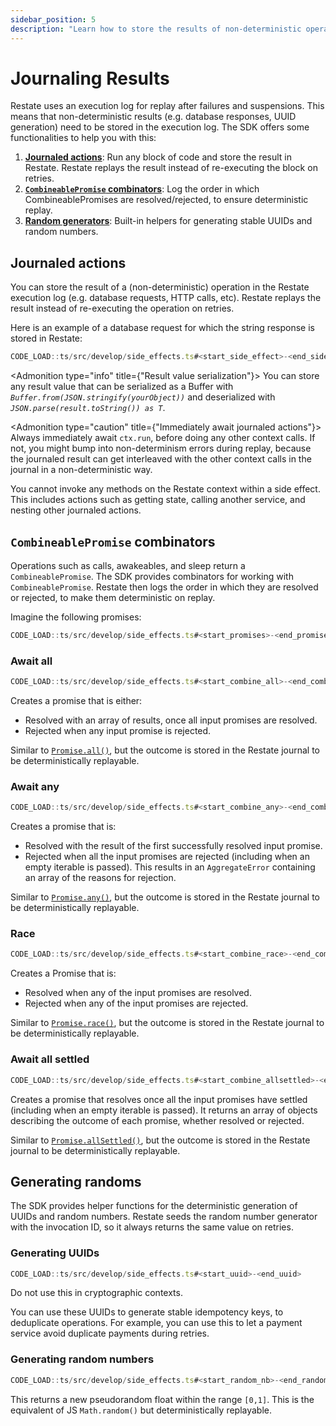 ```yaml
---
sidebar_position: 5
description: "Learn how to store the results of non-deterministic operations."
---
```



# Journaling Results

Restate uses an execution log for replay after failures and suspensions.
This means that non-deterministic results (e.g. database responses, UUID generation) need to be stored in the execution log.
The SDK offers some functionalities to help you with this:
1. **[Journaled actions](/develop/ts/journaling-results#journaled-actions)**: Run any block of code and store the result in Restate. Restate replays the result instead of re-executing the block on retries.
2. **[`CombineablePromise` combinators](/develop/ts/journaling-results#combineablepromise-combinators)**: Log the order in which CombineablePromises are resolved/rejected, to ensure deterministic replay.
3. **[Random generators](/develop/ts/journaling-results#generating-randoms)**: Built-in helpers for generating stable UUIDs and random numbers.

## Journaled actions
You can store the result of a (non-deterministic) operation in the Restate execution log (e.g. database requests, HTTP calls, etc).
Restate replays the result instead of re-executing the operation on retries.

Here is an example of a database request for which the string response is stored in Restate:
```typescript
CODE_LOAD::ts/src/develop/side_effects.ts#<start_side_effect>-<end_side_effect>
```

<Admonition type="info" title={"Result value serialization"}>
    You can store any result value that can be serialized as a Buffer with _`Buffer.from(JSON.stringify(yourObject))`_ and deserialized with _`JSON.parse(result.toString()) as T`_.
</Admonition>

<Admonition type="caution" title={"Immediately await journaled actions"}>
Always immediately await `ctx.run`, before doing any other context calls.
If not, you might bump into non-determinism errors during replay,
because the journaled result can get interleaved with the other context calls in the journal in a non-deterministic way.
</Admonition>


<Admonition type="info">
You cannot invoke any methods on the Restate context within a side effect.
This includes actions such as getting state, calling another service, and nesting other journaled actions.
</Admonition>

## `CombineablePromise` combinators
Operations such as calls, awakeables, and sleep return a `CombineablePromise`.
The SDK provides combinators for working with `CombineablePromise`.
Restate then logs the order in which they are resolved or rejected, to make them deterministic on replay.

Imagine the following promises:
```typescript
CODE_LOAD::ts/src/develop/side_effects.ts#<start_promises>-<end_promises>
```

### Await all

```typescript
CODE_LOAD::ts/src/develop/side_effects.ts#<start_combine_all>-<end_combine_all>
```
Creates a promise that is either:
- Resolved with an array of results, once all input promises are resolved.
- Rejected when any input promise is rejected.

Similar to [`Promise.all()`](https://developer.mozilla.org/en-US/docs/Web/JavaScript/Reference/Global_Objects/Promise/all),
but the outcome is stored in the Restate journal to be deterministically replayable.

### Await any

```typescript
CODE_LOAD::ts/src/develop/side_effects.ts#<start_combine_any>-<end_combine_any>
```

Creates a promise that is:
- Resolved with the result of the first successfully resolved input promise.
- Rejected when all the input promises are rejected (including when an empty iterable is passed).
This results in an `AggregateError` containing an array of the reasons for rejection.

Similar to [`Promise.any()`](https://developer.mozilla.org/en-US/docs/Web/JavaScript/Reference/Global_Objects/Promise/any),
but the outcome is stored in the Restate journal to be deterministically replayable.

### Race

```typescript
CODE_LOAD::ts/src/develop/side_effects.ts#<start_combine_race>-<end_combine_race>
```

Creates a Promise that is:
- Resolved when any of the input promises are resolved.
- Rejected when any of the input promises are rejected.

Similar to [`Promise.race()`](https://developer.mozilla.org/en-US/docs/Web/JavaScript/Reference/Global_Objects/Promise/race),
but the outcome is stored in the Restate journal to be deterministically replayable.

### Await all settled

```typescript
CODE_LOAD::ts/src/develop/side_effects.ts#<start_combine_allsettled>-<end_combine_allsettled>
```

Creates a promise that resolves once all the input promises have settled (including when an empty iterable is passed).
It returns an array of objects describing the outcome of each promise, whether resolved or rejected.

Similar to [`Promise.allSettled()`](https://developer.mozilla.org/en-US/docs/Web/JavaScript/Reference/Global_Objects/Promise/allSettled),
but the outcome is stored in the Restate journal to be deterministically replayable.

## Generating randoms
The SDK provides helper functions for the deterministic generation of UUIDs and random numbers. Restate seeds the random number generator with the invocation ID, so it always returns the same value on retries.

### Generating UUIDs

```typescript
CODE_LOAD::ts/src/develop/side_effects.ts#<start_uuid>-<end_uuid>

```

Do not use this in cryptographic contexts.

<Admonition type="tip" title="Generate stable idempotency tokens in one line of code.">
    You can use these UUIDs to generate stable idempotency keys, to deduplicate operations. For example, you can use this to let a payment service avoid duplicate payments during retries.
</Admonition>

### Generating random numbers

```typescript
CODE_LOAD::ts/src/develop/side_effects.ts#<start_random_nb>-<end_random_nb>
```

This returns a new pseudorandom float within the range `[0,1]`.
This is the equivalent of JS `Math.random()` but deterministically replayable.

